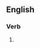 ==English==

===Verb===
{{head|en|verb form}}

# {{present participle of|cartwheel|lang=en|nocat=1}}